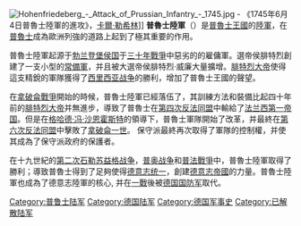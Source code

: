 {{multiple issues|
{{expand|time=2018-11-10T16:01:57+00:00}}
{{expert|time=2018-11-10T16:01:57+00:00}}
{{unreferenced|time=2018-11-10T16:01:57+00:00}}
}}
[[Image:Hohenfriedeberg_-_Attack_of_Prussian_Infantry_-_1745.jpg|thumb]] - 《1745年6月4日普魯士陸軍的進攻》，[[卡爾·勒希林|卡爾·勒希林]]]]
'''普魯士陸軍'''（{{lang-de|Königlich Preußische Armee}}）是[[普魯士王國|普魯士王國]]的[[陸軍|陸軍]]，在[[普魯士|普魯士]]成為歐洲列強的道路上起到了極其重要的作用。

普魯士陸軍起源于[[勃兰登堡侯国|勃兰登堡侯国]]于[[三十年戰爭|三十年戰爭]]中惡劣的的雇傭軍。選帝侯腓特烈創建了一支小型的[[常備軍|常備軍]]，并且被大選帝侯腓特烈·威廉大量擴增。[[腓特烈大帝|腓特烈大帝]]使得這支精銳的軍隊獲得了[[西里西亚战争|西里西亚战争]]的勝利，增加了普魯士王國的聲望。

在[[拿破侖戰爭|拿破侖戰爭]]開始的時候，普魯士陸軍已經落伍了，其訓練方法和裝備比起四十年前的[[腓特烈大帝|腓特烈大帝]]并無進步，導致了普魯士在[[第四次反法同盟|第四次反法同盟]]中輸給了[[法兰西第一帝国|法兰西第一帝国]]。但是在[[格哈德·冯·沙恩霍斯特|格哈德·冯·沙恩霍斯特]]的領導下，普魯士軍隊開始了改革，并最終在[[第六次反法同盟|第六次反法同盟]]中擊敗了[[拿破侖一世|拿破侖一世]]。 保守派最終再次取得了軍隊的控制權，并使其成為了保守派政府的保護者。

在十九世紀的[[第二次石勒苏益格战争|第二次石勒苏益格战争]]，[[普奥战争|普奥战争]]和[[普法戰爭|普法戰爭]]中，普魯士陸軍取得了勝利；導致普魯士得到了足夠使得[[德意志统一|德意志统一]]，創建[[德意志帝國|德意志帝國]]的力量。普魯士陸軍也成為了德意志陸軍的核心, 并在[[一戰|一戰]]後被[[德国国防军|德国国防军]]取代。

[[Category:普鲁士陆军|Category:普鲁士陆军]]
[[Category:德国陆军|Category:德国陆军]]
[[Category:德国军事史|Category:德国军事史]]
[[Category:已解散陆军|Category:已解散陆军]]